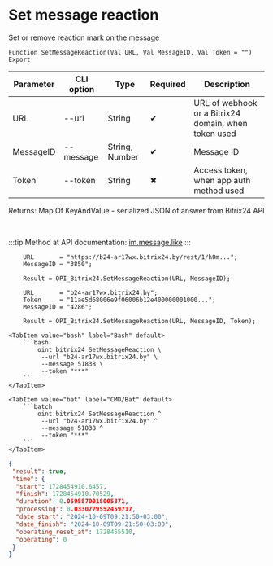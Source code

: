 ﻿---
sidebar_position: 3
description: Set message reaction and other functions to work with Bitrix24 in the Open Integration Package, a free open-source integration library for 1C:Enterprise 8, OneScript and CLI
keywords: [1C, 1С, 1С:Enterprise, 1С:Enterprise 8.3, API, Integration, Services, Exchange, OneScript, CLI, Bitrix24]
---


# Set message reaction
 Set or remove reaction mark on the message



`Function SetMessageReaction(Val URL, Val MessageID, Val Token = "") Export`

  | Parameter | CLI option | Type | Required | Description |
  |-|-|-|-|-|
  | URL | --url | String | &#x2714; | URL of webhook or a Bitrix24 domain, when token used |
  | MessageID | --message | String, Number | &#x2714; | Message ID |
  | Token | --token | String | &#x2716; | Access token, when app auth method used |

  
  Returns:  Map Of KeyAndValue - serialized JSON of answer from Bitrix24 API

<br/>

:::tip
Method at API documentation: [im.message.like](https://dev.1c-bitrix.ru/learning/course/?COURSE_ID=93&LESSON_ID=12121)
:::
<br/>



```bsl title="1C:Enterprise/OneScript code example"
    URL       = "https://b24-ar17wx.bitrix24.by/rest/1/h0m...";
    MessageID = "3850";

    Result = OPI_Bitrix24.SetMessageReaction(URL, MessageID);

    URL       = "b24-ar17wx.bitrix24.by";
    Token     = "11ae5d68006e9f06006b12e400000001000...";
    MessageID = "4286";

    Result = OPI_Bitrix24.SetMessageReaction(URL, MessageID, Token);
```
 

 <Tabs>
  
    <TabItem value="bash" label="Bash" default>
        ```bash
            oint bitrix24 SetMessageReaction \
             --url "b24-ar17wx.bitrix24.by" \
             --message 51838 \
             --token "***"
        ```
    </TabItem>
  
    <TabItem value="bat" label="CMD/Bat" default>
        ```batch
            oint bitrix24 SetMessageReaction ^
             --url "b24-ar17wx.bitrix24.by" ^
             --message 51838 ^
             --token "***"
        ```
    </TabItem>
</Tabs>


```json title="Result"
{
 "result": true,
 "time": {
  "start": 1728454910.6457,
  "finish": 1728454910.70529,
  "duration": 0.0595870018005371,
  "processing": 0.0330779552459717,
  "date_start": "2024-10-09T09:21:50+03:00",
  "date_finish": "2024-10-09T09:21:50+03:00",
  "operating_reset_at": 1728455510,
  "operating": 0
 }
}
```
